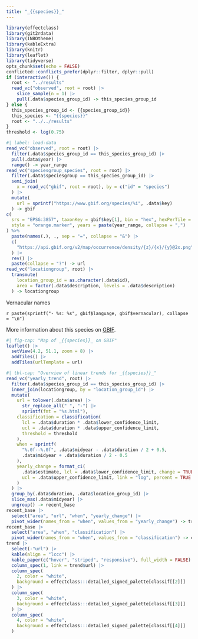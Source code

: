 ```yaml
---
title: "_{{species}}_"
---
```


```r
library(effectclass)
library(git2rdata)
library(INBOtheme)
library(kableExtra)
library(knitr)
library(leaflet)
library(tidyverse)
opts_chunk$set(echo = FALSE)
conflicted::conflicts_prefer(dplyr::filter, dplyr::pull)
if (interactive()) {
  root <- "../results"
  read_vc("observed", root = root) |>
    slice_sample(n = 1) |>
    pull(.data$species_group_id) -> this_species_group_id
} else {
  this_species_group_id <- {{species_group_id}}
  this_species <- "{{species}}"
  root <- "../../results"
}
threshold <- log(0.75)
```

```r
#| label: load-data
read_vc("observed", root = root) |>
  filter(.data$species_group_id == this_species_group_id) |>
  pull(.data$year) |>
  range() -> year_range
read_vc("speciesgroup_species", root = root) |>
  filter(.data$speciesgroup == this_species_group_id) |>
  semi_join(
    x = read_vc("gbif", root = root), by = c("id" = "species")
  ) |>
  mutate(
    url = sprintf("https://www.gbif.org/species/%i", .data$key)
  ) -> gbif
c(
  srs = "EPSG:3857", taxonKey = gbif$key[1], bin = "hex", hexPerTile = 20,
  style = "orange.marker", years = paste(year_range, collapse = ",")
) %>%
  paste(names(.), ., sep = "=", collapse = "&") |>
  c(
    "https://api.gbif.org/v2/map/occurrence/density/{z}/{x}/{y}@2x.png"
  ) |>
  rev() |>
  paste(collapse = "?") -> url
read_vc("locationgroup", root) |>
  transmute(
    location_group_id = as.character(.data$id),
    area = factor(.data$description, levels = .data$description)
  ) -> locationgroup
```

Vernacular names

`r paste(sprintf("- %s: %s", gbif$language, gbif$vernacular), collapse = "\n")`

More information about this species on [GBIF](`r sprintf("[%1$s](%1$s)", gbif$url[1])`){target="_blank"}.

```r
#| fig-cap: "Map of _{{species}}_ on GBIF"
leaflet() |>
  setView(4.2, 51.1, zoom = 8) |>
  addTiles() |>
  addTiles(urlTemplate = url)
```

```r
#| tbl-cap: "Overview of linear trends for _{{species}}_"
read_vc("yearly_trend", root) |>
  filter(.data$species_group_id == this_species_group_id) |>
  inner_join(locationgroup, by = "location_group_id") |>
  mutate(
    url = tolower(.data$area) |>
      str_replace_all(" ", "-") |>
      sprintf(fmt = "%s.html"),
    classification = classification(
      lcl = .data$duration * .data$lower_confidence_limit,
      ucl = .data$duration * .data$upper_confidence_limit,
      threshold = threshold
    ),
    when = sprintf(
      "%.0f--%.0f", .data$midyear - .data$duration / 2 + 0.5,
      .data$midyear + .data$duration / 2 - 0.5
    ),
    yearly_change = format_ci(
      .data$estimate, lcl = .data$lower_confidence_limit, change = TRUE,
      ucl = .data$upper_confidence_limit, link = "log", percent = TRUE
    )
  ) |>
  group_by(.data$duration, .data$location_group_id) |>
  slice_max(.data$midyear) |>
  ungroup() -> recent_base
recent_base |>
  select("area", "url", "when", "yearly_change") |>
  pivot_wider(names_from = "when", values_from = "yearly_change") -> trend
recent_base |>
  select("area", "when", "classification") |>
  pivot_wider(names_from = "when", values_from = "classification") -> classif
trend |>
  select(-"url") |>
  kable(align = "lccc") |>
  kable_paper(c("hover", "striped", "responsive"), full_width = FALSE) |>
  column_spec(1, link = trend$url) |>
  column_spec(
    2, color = "white",
    background = effectclass:::detailed_signed_palette[classif[[2]]]
  ) |>
  column_spec(
    3, color = "white",
    background = effectclass:::detailed_signed_palette[classif[[3]]]
  ) |>
  column_spec(
    4, color = "white",
    background = effectclass:::detailed_signed_palette[classif[[4]]]
  )
```
